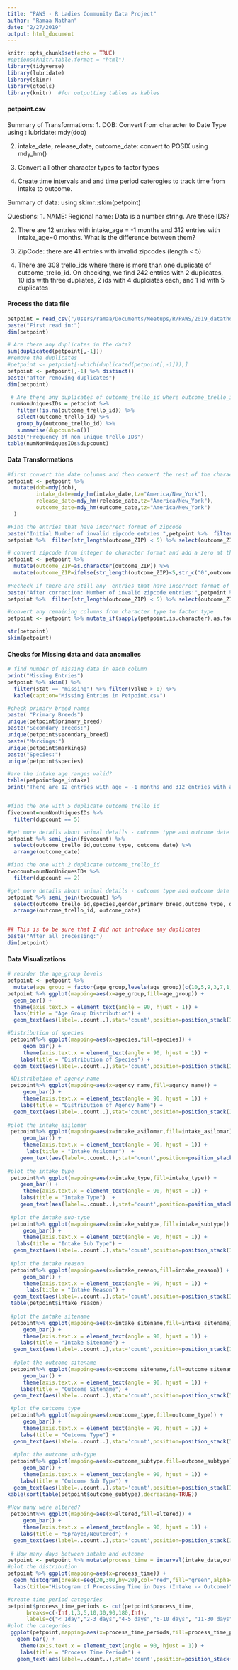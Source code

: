 ```yaml
---
title: "PAWS - R Ladies Community Data Project"
author: "Ramaa Nathan"
date: "2/27/2019"
output: html_document
---
```


```r
knitr::opts_chunk$set(echo = TRUE)
#options(knitr.table.format = "html") 
library(tidyverse)
library(lubridate)
library(skimr)
library(gtools)
library(knitr)  #for outputting tables as kables

```

#### petpoint.csv
Summary of Transformations:
1. DOB: Convert from character to Date Type using : lubridate::mdy(dob) 

2. intake_date, release_date, outcome_date: convert to POSIX using mdy_hm(<date>)

3. Convert all other character types to factor types

4. Create time intervals and and time period caterogies to track time from intake to outcome.

Summary of data: using skimr::skim(petpoint)

Questions:
1. NAME: Regional name: Data is a number string. Are these IDS?

2. There are 12 entries with intake_age = -1 months and 312 entries with intake_age=0 months. What is the difference between them?

3. ZipCode: there are 41 entries with invalid zipcodes (length < 5)

4. There are 308 trello_ids where there is more than one duplicate of outcome_trello_id. On checking, we find 242 entries with 2 duplicates, 10 ids with three dupliates, 2 ids with 4 duplciates each, and 1 id with 5 duplicates

#### Process the data file
```r
petpoint = read_csv("/Users/ramaa/Documents/Meetups/R/PAWS/2019_datathon/Data/petpoint.csv")
paste("First read in:")
dim(petpoint)

# Are there any duplicates in the data?
sum(duplicated(petpoint[,-1]))
#remove the duplicates
#petpoint <- petpoint[-which(duplicated(petpoint[,-1])),]
petpoint <- petpoint[,-1] %>% distinct()
paste("after removing duplicates")
dim(petpoint)

 # Are there any duplicates of outcome_trello_id where outcome_trello_id is  id for matching with cards and actions datasets
 numNonUniquesIDs = petpoint %>% 
   filter(!is.na(outcome_trello_id)) %>% 
   select(outcome_trello_id) %>% 
   group_by(outcome_trello_id) %>% 
   summarise(dupcount=n())
paste("Frequency of non unique trello IDs")
table(numNonUniquesIDs$dupcount)


```

#### Data Transformations
```r
#first convert the date columns and then convert the rest of the character columns to factors
petpoint <- petpoint %>% 
  mutate(dob=mdy(dob),
         intake_date=mdy_hm(intake_date,tz="America/New_York"),
         release_date=mdy_hm(release_date,tz="America/New_York"),
         outcome_date=mdy_hm(outcome_date,tz="America/New_York")
  )

#Find the entries that have incorrect format of zipcode
paste("Initial Number of invalid zipcode entries:",petpoint %>%  filter(nchar(outcome_ZIP) < 5) %>% select(outcome_ZIP) %>% dim())
petpoint %>%  filter(str_length(outcome_ZIP) < 5) %>% select(outcome_ZIP)

# convert zipcode from integer to character format and add a zero at the beginning when length is less than 5
petpoint <- petpoint %>% 
  mutate(outcome_ZIP=as.character(outcome_ZIP)) %>% 
  mutate(outcome_ZIP=ifelse(str_length(outcome_ZIP)<5,str_c("0",outcome_ZIP),outcome_ZIP))
  
#Recheck if there are still any  entries that have incorrect format of zipcode
paste("After correction: Number of invalid zipcode entries:",petpoint %>%  filter(str_length(outcome_ZIP) < 5) %>% select(outcome_ZIP) %>% dim())
petpoint %>%  filter(str_length(outcome_ZIP) < 5) %>% select(outcome_ZIP)

#convert any remaining columns from character type to factor type
petpoint <- petpoint %>% mutate_if(sapply(petpoint,is.character),as.factor)

str(petpoint)
skim(petpoint)
```

####  Checks for Missing data and data anomalies
```r
# find number of missing data in each column
print("Missing Entries")
petpoint %>% skim() %>% 
  filter(stat == "missing") %>% filter(value > 0) %>% 
  kable(caption="Missing Entries in Petpoint.csv")

#check primary breed names
paste( "Primary Breeds")
unique(petpoint$primary_breed)
paste("Secondary breeds:")
unique(petpoint$secondary_breed)
paste("Markings:")
unique(petpoint$markings)
paste("Species:")
unique(petpoint$species)

#are the intake age ranges valid?
table(petpoint$age_intake)
print("There are 12 entries with age = -1 months and 312 entries with age=0 months")


#find the one with 5 duplicate outcome_trello_id
fivecount=numNonUniquesIDs %>% 
  filter(dupcount == 5)

#get more details about animal details - outcome type and outcome date for this duplicat trello_id
petpoint %>% semi_join(fivecount) %>% 
  select(outcome_trello_id,outcome_type, outcome_date) %>% 
  arrange(outcome_date)

#find the one with 2 duplicate outcome_trello_id
twocount=numNonUniquesIDs %>% 
  filter(dupcount == 2)

#get more details about animal details - outcome type and outcome date for this duplicat trello_id
petpoint %>% semi_join(twocount) %>% 
  select(outcome_trello_id,species,gender,primary_breed,outcome_type, outcome_date) %>% 
  arrange(outcome_trello_id, outcome_date)


## This is to be sure that I did not introduce any duplicates
paste("After all processing:")
dim(petpoint)
```

#### Data Visualizations
```r
# reorder the age_group levels
petpoint <- petpoint %>% 
  mutate(age_group = factor(age_group,levels(age_group)[c(10,5,9,3,7,1,4,6,8,2)],ordered=TRUE))
petpoint %>% ggplot(mapping=aes(x=age_group,fill=age_group)) + 
  geom_bar() +
  theme(axis.text.x = element_text(angle = 90, hjust = 1)) +
  labs(title = "Age Group Distribution") +
  geom_text(aes(label=..count..),stat='count',position=position_stack(1.1))

#Distribution of species
 petpoint%>% ggplot(mapping=aes(x=species,fill=species)) + 
     geom_bar() +
     theme(axis.text.x = element_text(angle = 90, hjust = 1)) +
    labs(title = "Distribution of Species") +
  geom_text(aes(label=..count..),stat='count',position=position_stack(1.1))

 #Distribution of agency name
 petpoint%>% ggplot(mapping=aes(x=agency_name,fill=agency_name)) + 
     geom_bar() +
     theme(axis.text.x = element_text(angle = 90, hjust = 1)) +
    labs(title = "Distribution of Agency Name") +
  geom_text(aes(label=..count..),stat='count',position=position_stack(1.1))
 
#plot the intake asilomar
 petpoint%>% ggplot(mapping=aes(x=intake_asilomar,fill=intake_asilomar)) + 
     geom_bar() +
     theme(axis.text.x = element_text(angle = 90, hjust = 1)) +
      labs(title = "Intake Asilomar")  +
    geom_text(aes(label=..count..),stat='count',position=position_stack(1.1))
 
#plot the intake type
 petpoint%>% ggplot(mapping=aes(x=intake_type,fill=intake_type)) + 
    geom_bar() +
     theme(axis.text.x = element_text(angle = 90, hjust = 1)) +
    labs(title = "Intake Type")  +
    geom_text(aes(label=..count..),stat='count',position=position_stack(1.1))
 
 #plot the intake sub-type
 petpoint%>% ggplot(mapping=aes(x=intake_subtype,fill=intake_subtype)) + 
     geom_bar() +
     theme(axis.text.x = element_text(angle = 90, hjust = 1)) +
   labs(title = "Intake Sub Type") +
  geom_text(aes(label=..count..),stat='count',position=position_stack(1.1))
 
 #plot the intake reason
 petpoint%>% ggplot(mapping=aes(x=intake_reason,fill=intake_reason)) + 
     geom_bar() +
     theme(axis.text.x = element_text(angle = 90, hjust = 1)) +
      labs(title = "Intake Reason") +
  geom_text(aes(label=..count..),stat='count',position=position_stack(1.1))
 table(petpoint$intake_reason)
 
 #plot the intake sitename
 petpoint%>% ggplot(mapping=aes(x=intake_sitename,fill=intake_sitename)) + 
     geom_bar() +
     theme(axis.text.x = element_text(angle = 90, hjust = 1)) +
    labs(title = "Intake Sitename") +
  geom_text(aes(label=..count..),stat='count',position=position_stack(1.1))
 
  #plot the outcome sitename
 petpoint%>% ggplot(mapping=aes(x=outcome_sitename,fill=outcome_sitename)) + 
     geom_bar() +
     theme(axis.text.x = element_text(angle = 90, hjust = 1)) +
    labs(title = "Outcome Sitename") +
  geom_text(aes(label=..count..),stat='count',position=position_stack(1.1))

 #plot the outcome type
 petpoint%>% ggplot(mapping=aes(x=outcome_type,fill=outcome_type)) + 
     geom_bar() +
     theme(axis.text.x = element_text(angle = 90, hjust = 1)) +
    labs(title = "Outcome Type") +
  geom_text(aes(label=..count..),stat='count',position=position_stack(1.1))
 
  #plot the outcome sub-type
 petpoint%>% ggplot(mapping=aes(x=outcome_subtype,fill=outcome_subtype)) + 
     geom_bar() +
     theme(axis.text.x = element_text(angle = 90, hjust = 1)) +
    labs(title = "Outcome Sub Type") +
  geom_text(aes(label=..count..),stat='count',position=position_stack(1.1))
kable(sort(table(petpoint$outcome_subtype),decreasing=TRUE))
 
#How many were altered?
 petpoint%>% ggplot(mapping=aes(x=altered,fill=altered)) + 
     geom_bar() +
     theme(axis.text.x = element_text(angle = 90, hjust = 1)) +
    labs(title = "Sprayed/Neutered") +
  geom_text(aes(label=..count..),stat='count',position=position_stack(1.1))
 
 # How many days between intake and outcome 
petpoint <- petpoint %>% mutate(process_time = interval(intake_date,outcome_date) / ddays(1))
#plot the distribution
petpoint %>% ggplot(mapping=aes(x=process_time)) +
  geom_histogram(breaks=seq(20,300,by=20),col="red",fill="green",alpha=0.2) +
  labs(title="Histogram of Processing Time in Days (Intake -> Outcome)")

#create time period categories
petpoint$process_time_periods <- cut(petpoint$process_time,
      breaks=c(-Inf,1,3,5,10,30,90,180,Inf),
      labels=c("< 1day","2-3 days","4-5 days","6-10 days", "11-30 days", "31-90 days", "91-180days", ">180 days"))
#plot the categories
 ggplot(petpoint,mapping=aes(x=process_time_periods,fill=process_time_periods)) +
   geom_bar() +
    theme(axis.text.x = element_text(angle = 90, hjust = 1)) +
    labs(title = "Process Time Periods") +
   geom_text(aes(label=..count..),stat='count',position=position_stack(1.1))

 
```



